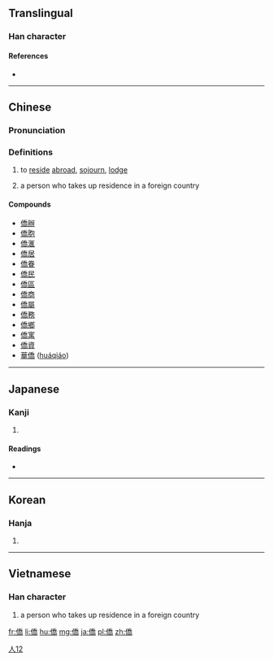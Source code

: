 {{also|侨}}
==Translingual==

===Han character===
{{Han char|rn=9|rad=人|as=12|sn=14|four=2222<sub>7</sub>|canj=人竹大月 (OHKB)|ids=⿰[[亻]][[喬]]}}

====References====
* {{Han ref|kx=0116.120|dkj=01088|dj=0247.240|hdz=10220.040|uh=50D1|ud=20689|bh=B9B4|bd=47540}}

----

==Chinese==
{{zh-forms|s=侨}}

===Pronunciation===
{{zh-pron
|m=qiáo
|c=kiu4
|mn=kiâu
|mc=y
|oc=y
|ma=
|cat=v
}}

===Definitions===
# to [[reside]] [[abroad]], [[sojourn]], [[lodge]]
# {{context|literary|lang=nan|sort=人12}} a person who takes up residence in a foreign country

====Compounds====
*[[僑辦]]
*[[僑胞]]
*[[僑滙]]
*[[僑居]]
*[[僑眷]]
*[[僑民]]
*[[僑區]]
*[[僑商]]
*[[僑屬]]
*[[僑務]]
*[[僑鄉]]
*[[僑寓]]
*[[僑資]]
* [[華僑]] ([[huáqiáo]])

[[Category:Min Nan literary terms|人12]]

----

==Japanese==

===Kanji===
{{ja-kanji|grade=|rs=人12}}

# {{defn|lang=ja|sort=人12}}

====Readings====
* {{ja-readings|goon=[[ぎょう]] (gyō)|kanon=[[きょう]] (kyō)|kun=[[たかい]] (takai)}}

----

==Korean==

===Hanja===
{{ko-hanja|hangeul=[[교]]|rv=gyo|mr=kyo}}

# {{defn|lang=ko|sort=人12}}

----

==Vietnamese==

===Han character===
{{vi-hantu|kiều|rs=人12}}

# {{lb|vi|literary}} a person who takes up residence in a foreign country

[[fr:僑]]
[[li:僑]]
[[hu:僑]]
[[mg:僑]]
[[ja:僑]]
[[pl:僑]]
[[zh:僑]]